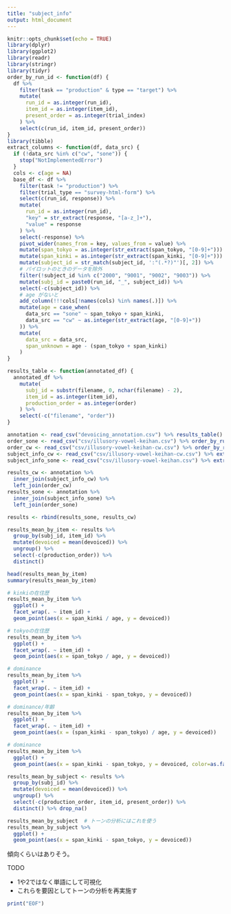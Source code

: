```yaml
---
title: "subject_info"
output: html_document
---
```


```r
knitr::opts_chunk$set(echo = TRUE)
library(dplyr)
library(ggplot2)
library(readr)
library(stringr)
library(tidyr)
order_by_run_id <- function(df) {
  df %>%
    filter(task == "production" & type == "target") %>%
    mutate(
      run_id = as.integer(run_id),
      item_id = as.integer(item_id),
      present_order = as.integer(trial_index)
    ) %>%
    select(c(run_id, item_id, present_order))
}
library(tibble)
extract_columns <- function(df, data_src) {
  if (!data_src %in% c("cw", "sone")) {
    stop("NotImplementedError")
  }
  cols <- c(age = NA)
  base_df <- df %>%
    filter(task != "production") %>%
    filter(trial_type == "survey-html-form") %>%
    select(c(run_id, response)) %>%
    mutate(
      run_id = as.integer(run_id),
      "key" = str_extract(response, "[a-z_]+"),
      "value" = response
    ) %>%
    select(-response) %>%
    pivot_wider(names_from = key, values_from = value) %>%
    mutate(span_tokyo = as.integer(str_extract(span_tokyo, "[0-9]+"))) %>%
    mutate(span_kinki = as.integer(str_extract(span_kinki, "[0-9]+"))) %>%
    mutate(subject_id = str_match(subject_id, ':"(.*?)"')[, 2]) %>%
    # パイロットのときのデータを除外
    filter(!subject_id %in% c("2000", "9001", "9002", "9003")) %>%
    mutate(subj_id = paste0(run_id, "_", subject_id)) %>%
    select(-c(subject_id)) %>%
    # age がないと
    add_column(!!!cols[!names(cols) %in% names(.)]) %>%
    mutate(age = case_when(
      data_src == "sone" ~ span_tokyo + span_kinki,
      data_src == "cw" ~ as.integer(str_extract(age, "[0-9]+"))
    )) %>%
    mutate(
      data_src = data_src,
      span_unknown = age - (span_tokyo + span_kinki)
    )
}

results_table <- function(annotated_df) {
  annotated_df %>%
    mutate(
      subj_id = substr(filename, 0, nchar(filename) - 2),
      item_id = as.integer(item_id),
      production_order = as.integer(order)
    ) %>%
    select(-c("filename", "order"))
}
```

```r
annotation <- read_csv("devoicing_annotation.csv") %>% results_table()
order_sone <- read_csv("csv/illusory-vowel-keihan.csv") %>% order_by_run_id()
order_cw <- read_csv("csv/illusory-vowel-keihan-cw.csv") %>% order_by_run_id()
subject_info_cw <- read_csv("csv/illusory-vowel-keihan-cw.csv") %>% extract_columns(data_src = "cw")
subject_info_sone <- read_csv("csv/illusory-vowel-keihan.csv") %>% extract_columns(data_src = "sone")

results_cw <- annotation %>%
  inner_join(subject_info_cw) %>%
  left_join(order_cw)
results_sone <- annotation %>%
  inner_join(subject_info_sone) %>%
  left_join(order_sone)

results <- rbind(results_sone, results_cw)
```
```r
results_mean_by_item <- results %>%
  group_by(subj_id, item_id) %>%
  mutate(devoiced = mean(devoiced)) %>%
  ungroup() %>%
  select(-c(production_order)) %>%
  distinct()
```
```r
head(results_mean_by_item)
summary(results_mean_by_item)
```


```r
# kinkiの在住歴
results_mean_by_item %>%
  ggplot() +
  facet_wrap(. ~ item_id) +
  geom_point(aes(x = span_kinki / age, y = devoiced))

# tokyoの在住歴
results_mean_by_item %>%
  ggplot() +
  facet_wrap(. ~ item_id) +
  geom_point(aes(x = span_tokyo / age, y = devoiced))

# dominance
results_mean_by_item %>%
  ggplot() +
  facet_wrap(. ~ item_id) +
  geom_point(aes(x = span_kinki - span_tokyo, y = devoiced))

# dominance/年齢
results_mean_by_item %>%
  ggplot() +
  facet_wrap(. ~ item_id) +
  geom_point(aes(x = (span_kinki - span_tokyo) / age, y = devoiced))
```

```r
# dominance
results_mean_by_item %>%
  ggplot() +
  geom_point(aes(x = span_kinki - span_tokyo, y = devoiced, color=as.factor(item_id)))
```


```r
results_mean_by_subject <- results %>%
  group_by(subj_id) %>%
  mutate(devoiced = mean(devoiced)) %>%
  ungroup() %>%
  select(-c(production_order, item_id, present_order)) %>%
  distinct() %>% drop_na()

results_mean_by_subject  # トーンの分析にはこれを使う
results_mean_by_subject %>%
  ggplot() +
  geom_point(aes(x = span_kinki - span_tokyo, y = devoiced))
```

傾向くらいはありそう。

TODO

* 1や2ではなく単語にして可視化
* これらを要因としてトーンの分析を再実施す

```r
print("EOF")
```
